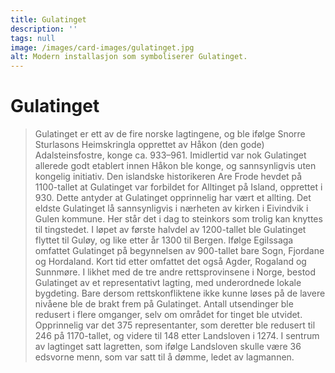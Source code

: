 ```yaml
---
title: Gulatinget
description: ''
tags: null
image: /images/card-images/gulatinget.jpg
alt: Modern installasjon som symboliserer Gulatinget.
---
```



# Gulatinget 

<Blockquote
    quote='«Vi skal holde lagtinget vårt hvert år på riktig gulatingssted på botolvsokaften.»'
    footer='Tingfarebolken, kapittel 1' />
    
<Spacer height={40}/>
<Container stil="initial side">
    Gulatinget er ett av de fire norske lagtingene, og ble ifølge Snorre Sturlasons Heimskringla opprettet av Håkon (den gode) Adalsteinsfostre, konge ca. 933–961. Imidlertid var nok Gulatinget allerede godt etablert innen Håkon ble konge, og sannsynligvis uten kongelig initiativ. Den islandske historikeren Are Frode hevdet på 1100-tallet at Gulatinget var forbildet for Alltinget på Island, opprettet i 930. Dette antyder at Gulatinget opprinnelig har vært et allting. Det eldste Gulatinget lå sannsynligvis i nærheten av kirken i Eivindvik i Gulen kommune. Her står det i dag to steinkors som trolig kan knyttes til tingstedet. I løpet av første halvdel av 1200-tallet ble Gulatinget flyttet til Guløy, og like etter år 1300 til Bergen. Ifølge Egilssaga omfattet Gulatinget på begynnelsen av 900-tallet bare Sogn, Fjordane og Hordaland. Kort tid etter omfattet det også Agder, Rogaland og Sunnmøre. I likhet med de tre andre rettsprovinsene i Norge, bestod Gulatinget av et representativt lagting, med underordnede lokale bygdeting. Bare dersom rettskonfliktene ikke kunne løses på de lavere nivåene ble de brakt frem på Gulatinget. Antall utsendinger ble redusert i flere omganger, selv om området for tinget ble utvidet. Opprinnelig var det 375 representanter, som deretter ble redusert til 246 på 1170-tallet, og videre til 148 etter Landsloven i 1274. I sentrum av lagtinget satt lagretten, som ifølge Landsloven skulle være 36 edsvorne menn, som var satt til å dømme, ledet av lagmannen.
</Container>

<Figure
    image="/images/tingfarebolken/Lagabøters ting.jpg"
    title="Kart over tingstedene og -distriktene. Laget av Peder Gammeltoft, 2024."
    alt="Kart over tingstedene og -distriktene."
>
</Figure>
